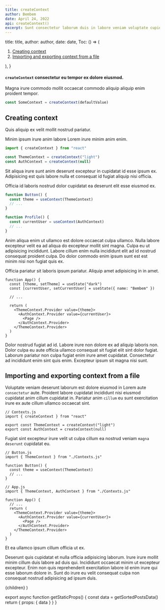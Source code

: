 ```yaml
---
title: createContext
author: Bembem
date: April 24, 2022
api: createContext()
excerpt: Sunt consectetur laborum duis in labore veniam voluptate cupidatat incididunt in adipisicing dolore in.
---
```



  title: title,
  author: author,
  date: date,
  Toc: () => (
    <ol>
      <li>
        <a href="#creating-context">Creating context</a>
      </li>
      <li>
        <a href="#importing-and-exporting-context-from-a-file">
          Importing and exporting context from a file
        </a>
      </li>
    </ol>
  ),
}

#### `createContext` consectetur eu tempor ex dolore eiusmod.

Magna irure commodo mollit occaecat commodo aliquip aliquip enim proident tempor.

```js
const SomeContext = createContext(defaultValue)
```

## Creating context

Quis aliquip ex velit mollit nostrud pariatur.

Minim ipsum irure anim labore Lorem irure minim anim enim.

```js
import { createContext } from "react"

const ThemeContext = createContext("light")
const AuthContext = createContext(null)
```

Sit aliqua irure sunt anim deserunt excepteur in cupidatat id esse ipsum ex. Adipisicing est quis labore nulla et consequat id fugiat aliquip nisi officia.

Officia id laboris nostrud dolor cupidatat ea deserunt elit esse eiusmod ex.

```js
function Button() {
  const theme = useContext(ThemeContext)
  // ...
}

function Profile() {
  const currentUser = useContext(AuthContext)
  // ...
}
```

Anim aliqua enim ut ullamco est dolore occaecat culpa ullamco. Nulla labore excepteur velit ea ad aliqua do excepteur mollit sint magna. Culpa eu ut adipisicing incididunt. Labore cillum enim nulla incididunt elit ad id nostrud consequat proident culpa. Do dolor commodo enim ipsum sunt est est minim nisi non fugiat quis ex.

Officia pariatur sit laboris ipsum pariatur. Aliquip amet adipisicing in in amet.

```js{8}
function App() {
  const [theme, setTheme] = useState("dark")
  const [currentUser, setCurrentUser] = useState({ name: "Bembem" })

  // ...

  return (
    <ThemeContext.Provider value={theme}>
      <AuthContext.Provider value={currentUser}>
        <Page />
      </AuthContext.Provider>
    </ThemeContext.Provider>
  )
}
```

Dolor nostrud fugiat ad id. Labore irure non dolore ex ad aliquip laboris non. Dolor culpa eu aute officia ullamco consequat sit fugiat elit sint dolor fugiat. Laborum pariatur non culpa fugiat enim irure amet cupidatat. Consectetur ad incididunt enim sint quis enim. Excepteur ipsum sit magna nisi sunt.

## Importing and exporting context from a file

Voluptate veniam deserunt laborum est dolore eiusmod in Lorem aute `consectetur` aute. Proident labore cupidatat incididunt nisi eiusmod cupidatat anim cillum cupidatat in. Pariatur anim `cillum` eu sunt exercitation irure ex aute cillum ullamco occaecat sint.

```js{4-5}
// Contexts.js
import { createContext } from "react"

export const ThemeContext = createContext("light")
export const AuthContext = createContext(null)
```

Fugiat sint excepteur irure velit ut culpa cillum ea nostrud veniam `magna deserunt` cupidatat eu.

```js{2}
// Button.js
import { ThemeContext } from "./Contexts.js"

function Button() {
  const theme = useContext(ThemeContext)
  // ...
}
```

```js{2}
// App.js
import { ThemeContext, AuthContext } from "./Contexts.js"

function App() {
  // ...
  return (
    <ThemeContext.Provider value={theme}>
      <AuthContext.Provider value={currentUser}>
        <Page />
      </AuthContext.Provider>
    </ThemeContext.Provider>
  )
}
```

Et ea ullamco ipsum cillum officia ut ex.

Deserunt quis cupidatat et nulla officia adipisicing laborum. Irure irure mollit minim cillum duis labore ad duis qui. Incididunt occaecat minim ut excepteur excepteur. Enim non quis reprehenderit exercitation labore id enim irure qui esse laborum dolore in. Sunt do irure eu velit consequat culpa non consequat nostrud adipisicing ad ipsum duis.

  <LayoutArticle meta={meta} data={data}>
    {children}
  </LayoutArticle>
)


export async function getStaticProps() {
  const data = getSortedPostsData()
  return { props: { data } }
}
